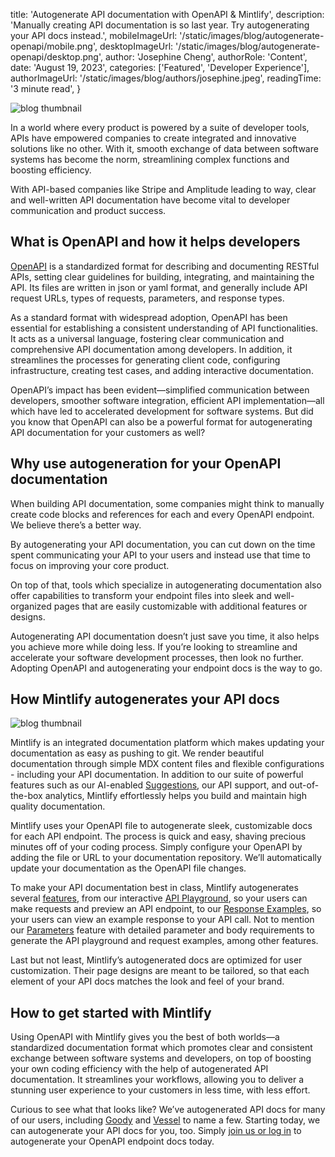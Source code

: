 
  title: 'Autogenerate API documentation with OpenAPI & Mintlify',
  description:
    'Manually creating API documentation is so last year. Try autogenerating your API docs instead.',
  mobileImageUrl: '/static/images/blog/autogenerate-openapi/mobile.png',
  desktopImageUrl: '/static/images/blog/autogenerate-openapi/desktop.png',
  author: 'Josephine Cheng',
  authorRole: 'Content',
  date: 'August 19, 2023',
  categories: ['Featured', 'Developer Experience'],
  authorImageUrl: '/static/images/blog/authors/josephine.jpeg',
  readingTime: '3 minute read',
}


<img
  src="/static/images/blog/autogenerate-openapi/desktop.png"
  alt="blog thumbnail"
  className="w-full rounded-md"
/>

In a world where every product is powered by a suite of developer tools, APIs have empowered companies to create integrated and innovative solutions like no other. With it, smooth exchange of data between software systems has become the norm, streamlining complex functions and boosting efficiency.

With API-based companies like Stripe and Amplitude leading to way, clear and well-written API documentation have become vital to developer communication and product success.

## What is OpenAPI and how it helps developers

[OpenAPI](https://www.openapis.org/) is a standardized format for describing and documenting RESTful APIs, setting
clear guidelines for building, integrating, and maintaining the API. Its files are
written in json or yaml format, and generally include API request URLs, types of
requests, parameters, and response types.

As a standard format with widespread adoption, OpenAPI has been essential for establishing a consistent understanding of API functionalities. It acts as a universal language, fostering clear communication and comprehensive API documentation among developers. In addition, it streamlines the processes for generating client code, configuring infrastructure, creating test cases, and adding interactive documentation.

OpenAPI’s impact has been evident—simplified communication between developers, smoother software integration, efficient API implementation—all which have led to accelerated development for software systems. But did you know that OpenAPI can also be a powerful format for autogenerating API documentation for your customers as well?

## Why use autogeneration for your OpenAPI documentation

When building API documentation, some companies might think to manually create code blocks and references for each and every OpenAPI endpoint. We believe there’s a better way.

By autogenerating your API documentation, you can cut down on the time spent communicating your API to your users and instead use that time to focus on improving your core product.

On top of that, tools which specialize in autogenerating documentation also offer capabilities to transform your endpoint files into sleek and well-organized pages that are easily customizable with additional features or designs.

Autogenerating API documentation doesn’t just save you time, it also helps you achieve more while doing less. If you’re looking to streamline and accelerate your software development processes, then look no further. Adopting OpenAPI and autogenerating your endpoint docs is the way to go.

## How Mintlify autogenerates your API docs

<img
  src="/static/images/blog/autogenerate-openapi/goody-example.png"
  alt="blog thumbnail"
  className="w-full rounded-md"
/>

Mintlify is an integrated documentation platform which makes updating your documentation as easy as pushing to git. We render beautiful documentation through simple MDX content files and flexible configurations - including your API documentation. In addition to our suite of powerful features such as our AI-enabled [Suggestions](https://mintlify.com/blog/suggestions), our API support, and out-of-the-box analytics, Mintlify effortlessly helps you build and maintain high quality documentation.

Mintlify uses your OpenAPI file to autogenerate sleek, customizable docs for each API endpoint. The process is quick and easy, shaving precious minutes off of your coding process. Simply configure your OpenAPI by adding the file or URL to your documentation repository. We’ll automatically update your documentation as the OpenAPI file changes.

To make your API documentation best in class, Mintlify autogenerates several [features](https://mintlify.com/docs/api-playground/overview), from our interactive [API Playground](https://mintlify.com/docs/api-playground/overview), so your users can make requests and preview an API endpoint, to our [Response Examples](https://mintlify.com/docs/api-playground/overview#response-examples), so your users can view an example response to your API call. Not to mention our [Parameters](https://mintlify.com/docs/api-playground/overview#parameters-required) feature with detailed parameter and body requirements to generate the API playground and request examples, among other features.

Last but not least, Mintlify’s autogenerated docs are optimized for user customization. Their page designs are meant to be tailored, so that each element of your API docs matches the look and feel of your brand.

## How to get started with Mintlify

Using OpenAPI with Mintlify gives you the best of both worlds—a standardized documentation format which promotes clear and consistent exchange between software systems and developers, on top of boosting your own coding efficiency with the help of autogenerated API documentation. It streamlines your workflows, allowing you to deliver a stunning user experience to your customers in less time, with less effort.

Curious to see what that looks like? We’ve autogenerated API docs for many of our users, including [Goody](https://developer.ongoody.com/api-reference/order-batches/create-an-order-batch) and [Vessel](https://docs.vessel.dev/pages/v2/crm-v2/api-reference/get-info) to name a few. Starting today, we can autogenerate your API docs for you, too. Simply [join us or log in](https://mintlify.com/start?utm_campaign=autogenerate_openapi&utm_medium=blog&utm_source=mintlify) to autogenerate your OpenAPI endpoint docs today.
